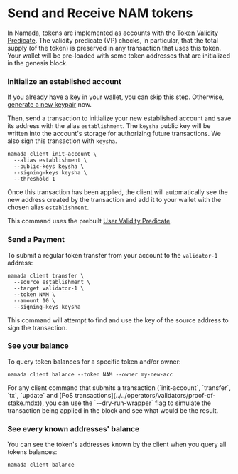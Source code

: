 
# Send and Receive NAM tokens

In Namada, tokens are implemented as accounts with the [Token Validity Predicate](https://github.com/anoma/namada/blob/main/wasm/wasm_source/src/vp_token.rs).
The validity predicate (VP) checks, in particular, that the total supply (of the token) is preserved in any transaction that uses this token. Your wallet will be pre-loaded with some token addresses that are initialized in the genesis block.

### Initialize an established account

If you already have a key in your wallet, you can skip this step. Otherwise, [generate a new keypair](./an-introduction-to-namada-addresses.md#generate-a-keypair) now.

Then, send a transaction to initialize your new established account and save its address with the alias `establishment`. The `keysha` public key will be written into the account's storage for authorizing future transactions. We also sign this transaction with `keysha`.

```shell copy
namada client init-account \
  --alias establishment \
  --public-keys keysha \
  --signing-keys keysha \
  --threshold 1
```

Once this transaction has been applied, the client will automatically see the new address created by the transaction and add it to your wallet with the chosen alias `establishment`.

This command uses the prebuilt [User Validity Predicate](https://github.com/anoma/namada/blob/main/wasm/wasm_source/src/vp_user.rs).

### Send a Payment

To submit a regular token transfer from your account to the `validator-1` address:

```shell copy
namada client transfer \
  --source establishment \
  --target validator-1 \
  --token NAM \
  --amount 10 \
  --signing-keys keysha
```

This command will attempt to find and use the key of the source address to sign the transaction.

### See your balance

To query token balances for a specific token and/or owner:

```shell copy
namada client balance --token NAM --owner my-new-acc
```

<Callout type="info">
For any client command that submits a transaction (`init-account`, `transfer`, `tx`, `update` and [PoS transactions](../../operators/validators/proof-of-stake.mdx)), 
you can use the `--dry-run-wrapper` flag to simulate the transaction being applied in the block and see what would be the result.
</Callout>

### See every known addresses' balance

You can see the token's addresses known by the client when you query all tokens balances:

```shell copy
namada client balance
```
